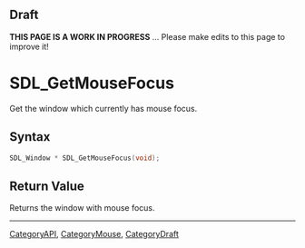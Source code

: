 
== Draft ==

'''THIS PAGE IS A WORK IN PROGRESS''' ... Please make edits to this page to improve it!
= SDL_GetMouseFocus =

Get the window which currently has mouse focus.

== Syntax ==

<syntaxhighlight lang='c'>
SDL_Window * SDL_GetMouseFocus(void);
</syntaxhighlight>

== Return Value ==

Returns the window with mouse focus.
----
[[CategoryAPI]], [[CategoryMouse]], [[CategoryDraft]]


